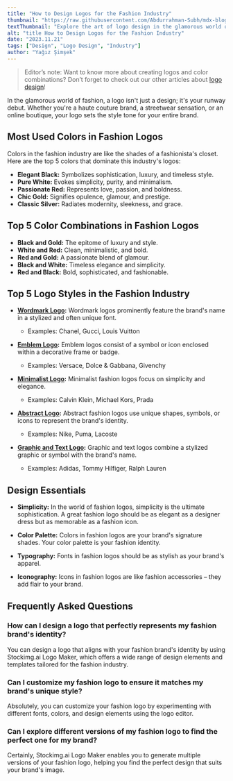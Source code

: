 ```yaml
---
title: "How to Design Logos for the Fashion Industry"
thumbnail: "https://raw.githubusercontent.com/Abdurrahman-Subh/mdx-blog/main/images/fashion-logo.png"
textThumbnail: "Explore the art of logo design in the glamorous world of fashion. Discover the most used colors, top color combinations, logo styles, and design essentials for creating iconic logos that set the style tone for your brand."
alt: "title How to Design Logos for the Fashion Industry"
date: "2023.11.21"
tags: ["Design", "Logo Design", "Industry"]
author: "Yağız Şimşek"
---
```


<CustomImage
  src="https://raw.githubusercontent.com/Abdurrahman-Subh/mdx-blog/main/images/title-logo-fashion.png"
  alt="How How to Design Logos for the Fashion Industry"
/>

> Editor’s note: Want to know more about creating logos and color combinations? Don’t forget to check out our other articles about [logo design](https://stockimg.ai/blog/logo-design)!

In the glamorous world of fashion, a logo isn't just a design; it's your runway debut. Whether you're a haute couture brand, a streetwear sensation, or an online boutique, your logo sets the style tone for your entire brand.

## Most Used Colors in Fashion Logos

Colors in the fashion industry are like the shades of a fashionista's closet. Here are the top 5 colors that dominate this industry's logos:

- **Elegant Black:** Symbolizes sophistication, luxury, and timeless style.
- **Pure White:** Evokes simplicity, purity, and minimalism.
- **Passionate Red:** Represents love, passion, and boldness.
- **Chic Gold:** Signifies opulence, glamour, and prestige.
- **Classic Silver:** Radiates modernity, sleekness, and grace.

## Top 5 Color Combinations in Fashion Logos

- **Black and Gold:** The epitome of luxury and style.
- **White and Red:** Clean, minimalistic, and bold.
- **Red and Gold:** A passionate blend of glamour.
- **Black and White:** Timeless elegance and simplicity.
- **Red and Black:** Bold, sophisticated, and fashionable.

## Top 5 Logo Styles in the Fashion Industry

- **[Wordmark Logo](https://stockimg.ai/blog/design/how-to-design-wordmark-logos):** Wordmark logos prominently feature the brand's name in a stylized and often unique font. 
  - Examples: Chanel, Gucci, Louis Vuitton

- **[Emblem Logo](https://stockimg.ai/blog/design/how-to-design-emblem-logos):** Emblem logos consist of a symbol or icon enclosed within a decorative frame or badge. 
  - Examples: Versace, Dolce & Gabbana, Givenchy

- **[Minimalist Logo](https://stockimg.ai/blog/design/how-to-design-minimalist-logos):** Minimalist fashion logos focus on simplicity and elegance. 
  - Examples: Calvin Klein, Michael Kors, Prada

- **[Abstract Logo](https://stockimg.ai/blog/design/how-to-design-abstract-logos):** Abstract fashion logos use unique shapes, symbols, or icons to represent the brand's identity. 
  - Examples: Nike, Puma, Lacoste

- **[Graphic and Text Logo](https://stockimg.ai/blog/design/how-to-design-text-and-graphic-logos):** Graphic and text logos combine a stylized graphic or symbol with the brand's name. 
  - Examples: Adidas, Tommy Hilfiger, Ralph Lauren

## Design Essentials

- **Simplicity:** In the world of fashion logos, simplicity is the ultimate sophistication. A great fashion logo should be as elegant as a designer dress but as memorable as a fashion icon.

- **Color Palette:** Colors in fashion logos are your brand's signature shades. Your color palette is your fashion identity.

- **Typography:** Fonts in fashion logos should be as stylish as your brand's apparel.

- **Iconography:** Icons in fashion logos are like fashion accessories – they add flair to your brand.

## Frequently Asked Questions

### How can I design a logo that perfectly represents my fashion brand's identity?
You can design a logo that aligns with your fashion brand's identity by using Stockimg.ai Logo Maker, which offers a wide range of design elements and templates tailored for the fashion industry.

### Can I customize my fashion logo to ensure it matches my brand's unique style?
Absolutely, you can customize your fashion logo by experimenting with different fonts, colors, and design elements using the logo editor.

### Can I explore different versions of my fashion logo to find the perfect one for my brand?
Certainly, Stockimg.ai Logo Maker enables you to generate multiple versions of your fashion logo, helping you find the perfect design that suits your brand's image.
